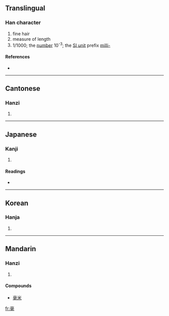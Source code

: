 ==Translingual==

===Han character===
{{Han char|rn=82|rad=毛|as=07|sn=11|four=0071<sub>4</sub>|canj=X卜口月山 (XYRBU), 卜口月山 (YRBU)}}

# fine hair
# measure of length
# 1/1000; the [[number]] 10<sup>-3</sup>; the [[Appendix:SI units|SI unit]] prefix [[milli-]]

====References====
* {{Han ref|kx=0593.100|dkj=16831|dj=0985.240|hdz=31999.020|uh=6BEB|ud=27627|bh=B240|bd=45632}}

----

==Cantonese==

===Hanzi===
{{yue-hanzi|jyut=|y=hou4}}

# {{defn|Cantonese}}

----

==Japanese==

===Kanji===
{{ja-kanji|grade=|rs=毛07}}

# {{defn|Japanese}}

====Readings====
* {{ja-readings|on=[[こう]] (kō), [[ごう]] (gō)|kun=[[すこし]] (sukoshi)}}

----

==Korean==

===Hanja===
{{ko-hanja|hangeul=호|eumhun=|rv=ho|mr=ho|y=ho}}

# {{defn|Korean}}

----

==Mandarin==

===Hanzi===
{{cmn-hanzi|pin=[[háo]] ([[hao2]])|wg=hao<sup>2</sup>}}

# {{defn|Mandarin}}

====Compounds====
* [[毫米]]

[[fr:毫]]